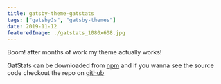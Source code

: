 ```yaml
---
title: gatsby-theme-gatstats
tags: ["gatsbyJs", "gatsby-themes"]
date: 2019-11-12
featuredImage: ./gatstats_1080x608.jpg
---
```


Boom! after months of work my theme actually works!

GatStats can be downloaded from [npm](https://www.npmjs.com/package/@pauliescanlon/gatsby-theme-gatstats) and if you wanna see the source code checkout the repo on [github](https://github.com/PaulieScanlon/gatsby-theme-gatstats)
